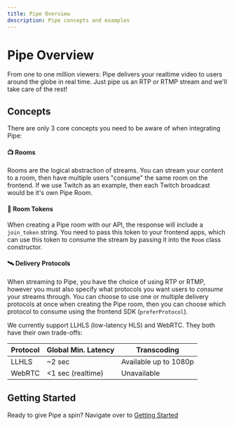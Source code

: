 ```yaml
---
title: Pipe Overview 
description: Pipe concepts and examples
---
```


# Pipe Overview


From one to one million viewers: Pipe delivers your realtime video to users around the globe in real time. Just pipe us an RTP or RTMP stream and we'll take care of the rest!

## Concepts

There are only 3 core concepts you need to be aware of when integrating Pipe:
#### 📺 Rooms
Rooms are the logical abstraction of streams. You can stream your content to a room, then have multiple users "consume" the same room on the frontend. If we use Twitch as an example, then each Twitch broadcast would be it's own Pipe Room.

#### 🔑 Room Tokens
When creating a Pipe room with our API, the response will include a `join_token` string. You need to pass this token to your frontend apps, which can use this token to consume the stream by passing it into the `Room` class constructor.

#### 🛰️ Delivery Protocols
When streaming *to* Pipe, you have the choice of using RTP or RTMP, however you must also specify what protocols you want users to *consume* your streams through. You can choose to use one or multiple delivery protocols at once when creating the Pipe room, then you can choose which protocol to consume using the frontend SDK (`preferProtocol`).

We currently support LLHLS (low-latency HLS) and WebRTC. They both have their own trade-offs:

| Protocol | Global Min. Latency    | Transcoding  |
|-----------|-------------|----------------|
| LLHLS | \~2 sec | Available up to 1080p |
| WebRTC| \<1 sec (realtime) | Unavailable |

## Getting Started

Ready to give Pipe a spin? Navigate over to [Getting Started](/docs/pipe/getting_started)